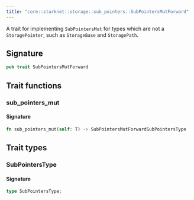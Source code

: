 ```yaml
---
title: "core::starknet::storage::sub_pointers::SubPointersMutForward"
---
```


A trait for implementing `SubPointersMut` for types which are not a `StoragePointer`, such as
`StorageBase` and `StoragePath`.



## Signature

```rust
pub trait SubPointersMutForward
```



## Trait functions

### sub_pointers_mut







#### Signature

```rust
fn sub_pointers_mut(self: T) -> SubPointersMutForwardSubPointersType
```


## Trait types

### SubPointersType


#### Signature

```rust
type SubPointersType;
```


